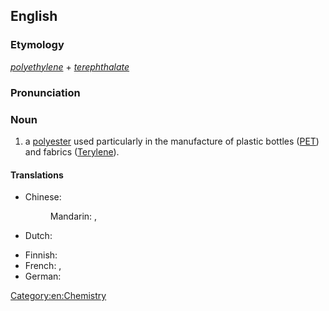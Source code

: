 {{wikipedia}}
==English==

===Etymology===
''[[polyethylene]]'' + ''[[terephthalate]]''

===Pronunciation===
{{audio|En-us-ncalif-polyethlenetrephthalate.ogg|Audio (Northern California, US)}}

===Noun===
{{head|en|noun|head=[[polyethylene]] [[terephthalate]]}}

# a [[polyester]] used particularly in the manufacture of plastic bottles ([[PET]]) and fabrics ([[Terylene]]).

====Translations====
{{trans-top|type of polyester}}
* Chinese:
*: Mandarin: {{t|cmn|聚對苯二甲酸乙二酯|sc=Hani}}, {{t|cmn|聚对苯二甲酸乙二酯|tr=jùduìběn èrjiǎsuān yǐèrzhǐ|sc=Hani}}
* Dutch: {{t-|nl|polyethyleentereftalaat|n}}
{{trans-mid}}
* Finnish: {{t-|fi|polyetyleenitereftalaatti}}
* French: {{t-|fr|polytéréphtalate d'éthylène|m}}, {{t-|fr|PET|m}}
* German: {{t-|de|Polyethylenterephthalat|n}}
{{trans-bottom}}

[[Category:en:Chemistry]]
